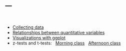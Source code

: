 ---
---

<br>

- [Collecting data](lectures/CollectingData.html)
- [Relationships between quantitative variables](lectures/Regression.html)
- [Visualizations with ggplot](lectures/visualization.html)
- z-tests and t-tests: &nbsp; [Morning class](lectures/z-t-am.pdf) &nbsp; [Afternoon class](lectures/z-t-pm.pdf)
